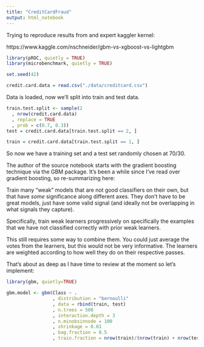 ```yaml
---
title: "CreditCardFraud"
output: html_notebook
---
```


Trying to reproduce results from
and expert kaggler kernel:

https://www.kaggle.com/nschneider/gbm-vs-xgboost-vs-lightgbm

```r
library(pROC, quietly = TRUE)
library(microbenchmark, quietly = TRUE)

set.seed(42)

credit.card.data = read.csv("./data/creditcard.csv")
```

Data is loaded, now we'll split into train and
test data.

```r
train.test.split <- sample(2
  , nrow(credit.card.data)
  , replace = TRUE
  , prob = c(0.7, 0.3))
test = credit.card.data[train.test.split == 2, ]
```

```r
train = credit.card.data[train.test.split == 1, ]
```

So now we have a training set and a test set
randomly chosen at 70/30.

The author of the source notebook starts with
the gradient boosting technique via the GBM
package.  It's been a while since I've read over
gradient boosting, so re-summarizing here:

Train many "weak" models that are not good classifiers
on their own, but that have *some* significance
along different axes.  They don't have to be great
models, just have some valid signal (and ideally
not be overlapping in what signals they capture).

Specifically, train weak learners progressively
on specifically the examples that we have not 
classified correctly with prior weak learners.

This still requires some way to combine them.
You could just average the votes from the learners,
but this would not be very informative.  The learners
are weighted according to how well they do
on their respective passes.

That's about as deep as I have time to review
at the moment so let's implement:

```r
library(gbm, quietly=TRUE)
```
```r
gbm.model <- gbm(Class ~ .
                 , distribution = "bernoulli"
                 , data = rbind(train, test)
                 , n.trees = 500
                 , interaction.depth = 3
                 , n.minobsinnode = 100
                 , shrinkage = 0.01
                 , bag.fraction = 0.5
                 , train.fraction = nrow(train)/(nrow(train) + nrow(test)))

```